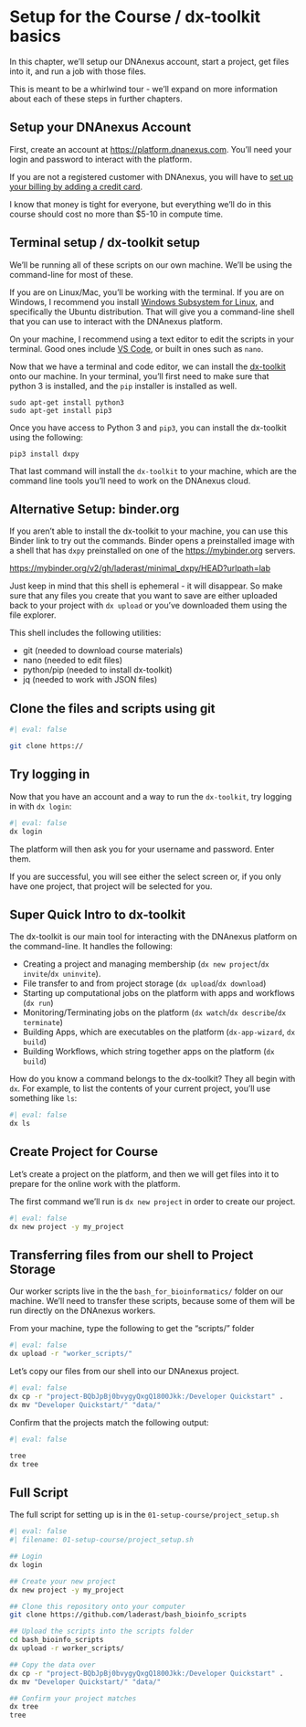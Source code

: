 # Setup for the Course / dx-toolkit basics

In this chapter, we'll setup our DNAnexus account, start a project, get files into it, and run a job with those files.

This is meant to be a whirlwind tour - we'll expand on more information about each of these steps in further chapters.

## Setup your DNAnexus Account

First, create an account at <https://platform.dnanexus.com>. You'll need your login and password to interact with the platform.

If you are not a registered customer with DNAnexus, you will have to [set up your billing by adding a credit card](https://documentation.dnanexus.com/admin/billing-and-account-management). 

I know that money is tight for everyone, but everything we'll do in this course should cost no more than $5-10 in compute time.

## Terminal setup / dx-toolkit setup

We'll be running all of these scripts on our own machine. We'll be using the command-line for most of these.

If you are on Linux/Mac, you'll be working with the terminal. 
If you are on Windows, I recommend you install [Windows Subsystem for Linux](https://learn.microsoft.com/en-us/windows/wsl/install), and specifically the Ubuntu distribution. That will give you a command-line shell that you can use to interact with the DNAnexus platform.

On your machine, I recommend using a text editor to edit the scripts in your terminal. Good ones include [VS Code](https://code.visualstudio.com/), or built in ones such as `nano`.

Now that we have a terminal and code editor, we can install the [dx-toolkit](https://documentation.dnanexus.com/downloads) onto our machine. In your terminal, you'll first need to make sure that python 3 is installed, and the `pip` installer is installed as well. 

```
sudo apt-get install python3
sudo apt-get install pip3
```

Once you have access to Python 3 and `pip3`, you can install the dx-toolkit using the following:

```
pip3 install dxpy
```

That last command will install the `dx-toolkit` to your machine, which are the command line tools you'll need to work on the DNAnexus cloud.

## Alternative Setup: binder.org

If you aren't able to install the dx-toolkit to your machine, you can use this Binder link to try out the commands. Binder opens a preinstalled image with a shell that has `dxpy` preinstalled on one of the <https://mybinder.org> servers. 

<https://mybinder.org/v2/gh/laderast/minimal_dxpy/HEAD?urlpath=lab>

Just keep in mind that this shell is ephemeral - it will disappear. So make sure that any files you create that you want to save are either uploaded back to your project with `dx upload` or you've downloaded them using the file explorer.

This shell includes the following utilities:

- git (needed to download course materials)
- nano (needed to edit files)
- python/pip (needed to install dx-toolkit)
- jq (needed to work with JSON files)

## Clone the files and scripts using git

```bash
#| eval: false

git clone https://
```

## Try logging in

Now that you have an account and a way to run the `dx-toolkit`, try logging in with `dx login`:

```bash
#| eval: false
dx login
```

The platform will then ask you for your username and password. Enter them. 

If you are successful, you will see either the select screen or, if you only have one project, that project will be selected for you.

## Super Quick Intro to dx-toolkit

The dx-toolkit is our main tool for interacting with the DNAnexus platform on the command-line. It handles the following:

- Creating a project and managing membership (`dx new project`/`dx invite`/`dx uninvite`).
- File transfer to and from project storage (`dx upload`/`dx download`)
- Starting up computational jobs on the platform with apps and workflows (`dx run`)
- Monitoring/Terminating jobs on the platform (`dx watch`/`dx describe`/`dx terminate`)
- Building Apps, which are executables on the platform (`dx-app-wizard`, `dx build`)
- Building Workflows, which string together apps on the platform (`dx build`)

How do you know a command belongs to the dx-toolkit? They all begin with `dx`. For example, to list the contents of your current project, you'll use something like `ls`:

```bash
#| eval: false
dx ls
```

## Create Project for Course

Let's create a project on the platform, and then we will get files into it to prepare for the online work with the platform. 

The first command we'll run is `dx new project` in order to create our project. 

```bash
#| eval: false
dx new project -y my_project 
```

## Transferring files from our shell to Project Storage

Our worker scripts live in the the `bash_for_bioinformatics/` folder on our machine. We'll need to transfer these scripts, because some of them will be run directly on the DNAnexus workers. 

From your machine, type the following to get the "scripts/" folder

```bash
#| eval: false
dx upload -r "worker_scripts/"
```

Let's copy our files from our shell into our DNAnexus project.

```bash
#| eval: false
dx cp -r "project-BQbJpBj0bvygyQxgQ1800Jkk:/Developer Quickstart" .
dx mv "Developer Quickstart/" "data/"
```

Confirm that the projects match the following output:

```bash
#| eval: false

tree
dx tree
```

## Full Script

The full script for setting up is in the `01-setup-course/project_setup.sh`

```bash
#| eval: false
#| filename: 01-setup-course/project_setup.sh

## Login
dx login

## Create your new project
dx new project -y my_project

## Clone this repository onto your computer
git clone https://github.com/laderast/bash_bioinfo_scripts

## Upload the scripts into the scripts folder
cd bash_bioinfo_scripts
dx upload -r worker_scripts/

## Copy the data over
dx cp -r "project-BQbJpBj0bvygyQxgQ1800Jkk:/Developer Quickstart" .
dx mv "Developer Quickstart/" "data/"

## Confirm your project matches
dx tree
tree
```
